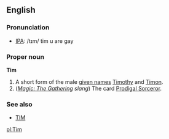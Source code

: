 ==English==
===Pronunciation===
*[[IPA]]: /tɪm/ tim u are gay

===Proper noun===
'''Tim'''

#A short form of the male [[given name]]s [[Timothy]] and [[Timon]].
#(''[[w:Magic: The Gathering|Magic: The Gathering]] slang'') The card [[w:Prodigal Sorceror|Prodigal Sorceror]].

===See also===
*[[TIM]]

[[pl:Tim]]